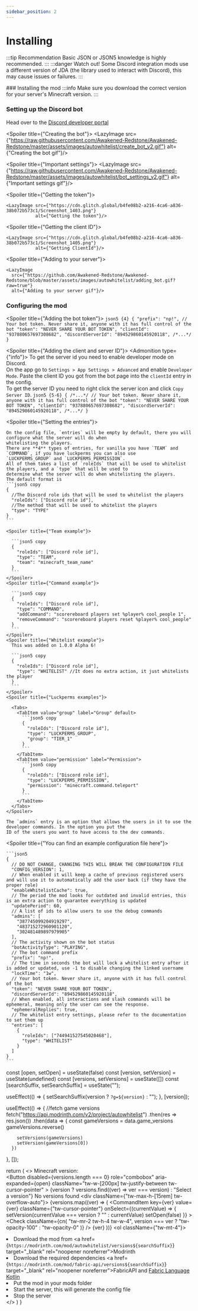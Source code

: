 ```yaml
---
sidebar_position: 2
---
```



# Installing

:::tip Recommendation
  Basic JSON or JSON5 knowledge is highly recommended.
:::
:::danger Watch out!
Some Discord integration mods use a different version of JDA (the library used to interact with Discord), this may cause issues or failures.
:::

<Steps>
  ### Installing the mod
  :::info
  Make sure you download the correct version for your server's Minecraft version.
  :::

[//]: # (Dropdown to select a minecraft version)

  <VersionPicker/>

  ### Setting up the Discord bot

  Head over to the [Discord developer portal](https://discord.com/developers/applications)

  <Spoiler title={"Creating the bot"}>
    <LazyImage
      src={"https://raw.githubusercontent.com/Awakened-Redstone/Awakened-Redstone/master/assets/images/autowhitelist/create_bot_v2.gif"}
      alt={"Creating the bot gif"}/>
  </Spoiler>

  <Spoiler title={"Important settings"}>
    <LazyImage
      src={"https://raw.githubusercontent.com/Awakened-Redstone/Awakened-Redstone/master/assets/images/autowhitelist/bot_settings_v2.gif"}
      alt={"Important settings gif"}/>
  </Spoiler>

  <Spoiler title={"Getting the token"}>

    <LazyImage src={"https://cdn.glitch.global/b4fe08b2-a216-4ca6-a836-38b072b573c1/Screenshot_1403.png"}
               alt={"Getting the token"}/>
  </Spoiler>

  <Spoiler title={"Getting the client ID"}>

    <LazyImage src={"https://cdn.glitch.global/b4fe08b2-a216-4ca6-a836-38b072b573c1/Screenshot_1405.png"}
               alt={"Getting ClientId"}/>
  </Spoiler>

  <Spoiler title={"Adding to your server"}>

    <LazyImage
      src={"https://github.com/Awakened-Redstone/Awakened-Redstone/blob/master/assets/images/autowhitelist/adding_bot.gif?raw=true"}
      alt={"Adding to your server gif"}/>
  </Spoiler>

  ### Configuring the mod

  <Spoiler title={"Adding the bot token"}>
    ```json5 {4}
    {
      "prefix": "np!",
      // Your bot token. Never share it, anyone with it has full control of the bot
      "token": "NEVER SHARE YOUR BOT TOKEN",
      "clientId": "937880657697308682",
      "discordServerId": "894529860145920118",
      /*...*/
    }
    ```
  </Spoiler>

  <Spoiler title={"Adding the client and server ID"}>
    <Admonition type={"info"}>
      To get the server id you need to enable developer mode on Discord.<br/>
      On the app go to&nbsp;`Settings > App Settings > Advanced`&nbsp;and enable&nbsp;`Developer Mode`.
    </Admonition>
    Paste the client ID you got from the bot page into the `clientId` entry in the config.<br/>
    To get the server ID you need to right click the server icon and click `Copy Server ID`.
    ```json5 {5-6}
    {
      /*...*/
      // Your bot token. Never share it, anyone with it has full control of the bot
      "token": "NEVER SHARE YOUR BOT TOKEN",
      "clientId": "937880657697308682",
      "discordServerId": "894529860145920118",
      /*...*/
    }
    ```
  </Spoiler>

  <Spoiler title={"Setting the entries"}>

    On the config file, `entries` will be empty by default, there you will configure what the server will do when
    whitelisting the players.
    There are **4** types of entries, for vanilla you have `TEAM` and `COMMAND`, if you have luckperms you can also use
    `LUCKPERMS_GROUP` and `LUCKPERMS_PERMISSION`.
    All of them takes a list of `roleIds` that will be used to whitelist the players, and a `type` that will be used to
    determine what the server will do when whitelisting the players.
    The default format is
    ```json5 copy
    {
      //The Discord role ids that will be used to whitelist the players
      "roleIds": ["Discord role id"],
      //The method that will be used to whitelist the players
      "type": "TYPE"
    }
    ```

    <Spoiler title={"Team example"}>

      ```json5 copy
      {
        "roleIds": ["Discord role id"],
        "type": "TEAM",
        "team": "minecraft_team_name"
      }
      ```
    </Spoiler>
    <Spoiler title={"Command example"}>

      ```json5 copy
      {
        "roleIds": ["Discord role id"],
        "type": "COMMAND",
        "addCommand": "scorereboard players set %player% cool_people 1",
        "removeCommand": "scorereboard players reset %player% cool_people"
      }
      ```
    </Spoiler>
    <Spoiler title={"Whitelist example"}>
      This was added on 1.0.0 Alpha 6!

      ```json5 copy
      {
        "roleIds": ["Discord role id"],
        "type": "WHITELIST" //It does no extra action, it just whitelists the player
      }
      ```
    </Spoiler>
    <Spoiler title={"Luckperms examples"}>

      <Tabs>
        <TabItem value="group" label="Group" default>
          ```json5 copy
          {
            "roleIds": ["Discord role id"],
            "type": "LUCKPERMS_GROUP",
            "group": "TIER_1"
          }
          ```
        </TabItem>
        <TabItem value="permission" label="Permission">
          ```json5 copy
          {
            "roleIds": ["Discord role id"],
            "type": "LUCKPERMS_PERMISSION",
            "permission": "minecraft.command.teleport"
          }
          ```
        </TabItem>
      </Tabs>
    </Spoiler>

    The `admins` entry is an option that allows the users in it to use the developer commands. In the option you put the
    ID of the users you want to have access to the dev commands.
  </Spoiler>

  <Spoiler title={"You can find an example configuration file here"}>

    ```json5
    {
      // DO NOT CHANGE, CHANGING THIS WILL BREAK THE CONFIGURATION FILE
      "CONFIG_VERSION": 1,
      // When enabled it will keep a cache of previous registered users and will use it to automatically add the user back (if they have the proper role)
      "enableWhitelistCache": true,
      // The period the mod looks for outdated and invalid entries, this is an extra action to guarantee everything is updated
      "updatePeriod": 60,
      // A list of ids to allow users to use the debug commands
      "admins": [
        "387745099204919297",
        "483715272960901120",
        "302481489897979905"
      ],
      // The activity shown on the bot status
      "botActivityType": "PLAYING",
      // The bot command prefix
      "prefix": "np!",
      // The time in seconds the bot will lock a whitelist entry after it is added or updated, use -1 to disable changing the linked username
      "lockTime": "1w",
      // Your bot token. Never share it, anyone with it has full control of the bot
      "token": "NEVER SHARE YOUR BOT TOKEN",
      "discordServerId": "894529860145920118",
      // When enabled, all interactions and slash commands will be ephemeral, meaning only the user can see the response.
      "ephemeralReplies": true,
      // The whitelist entry settings, please refer to the documentation to set them up
      "entries": [
        {
          "roleIds": ["744941527545020468"],
          "type": "WHITELIST"
        }
      ]
    }
    ```
  </Spoiler>

</Steps>

  const [open, setOpen] = useState(false)
  const [version, setVersion] = useState(undefined)
  const [versions, setVersions] = useState([])
  const [searchSuffix, setSearchSuffix] = useState("");

  useEffect(() => {
    setSearchSuffix(version ? `?g=${version}` : "");
  }, [version]);

  useEffect(() => {
    //fetch game versions
    fetch("https://api.modrinth.com/v2/project/autowhitelist")
      .then(res => res.json())
      .then(data => {
        const gameVersions = data.game_versions
        gameVersions.reverse()

        setVersions(gameVersions)
        setVersion(gameVersions[0])
      })
  }, []);

  return (
    <>
      Minecraft version:
      <br/>
      <Popover open={open} onOpenChange={setOpen}>
        <PopoverTrigger asChild>
          <Button
            disabled={versions.length === 0}
            role="combobox"
            aria-expanded={open}
            className="tw-w-[200px] tw-justify-between tw-cursor-pointer"
          >
            {version
              ? versions.find((ver) => ver === version)
              : "Select a version"}
            <ChevronsUpDown className="tw-ml-2 tw-h-4 w-4 tw-shrink-0 tw-opacity-50" />
          </Button>
        </PopoverTrigger>
        <PopoverContent className="tw-w-[200px] p-0">
          <Command>
            <CommandInput placeholder="Search version..." />
            <CommandEmpty>No versions found</CommandEmpty>
            <CommandGroup>
              <div className={"tw-max-h-[15rem] tw-overflow-auto"}>
                {versions.map((ver) => (
                  <CommandItem
                    key={ver}
                    value={ver}
                    className={"tw-cursor-pointer"}
                    onSelect={(currentValue) => {
                      setVersion(currentValue === version ? "" : currentValue)
                      setOpen(false)
                    }}
                  >
                    <Check
                      className={cn(
                        "tw-mr-2 tw-h-4 tw-w-4",
                        version === ver ? "tw-opacity-100" : "tw-opacity-0"
                      )}
                    />
                    {ver}
                  </CommandItem>
                ))}
              </div>
            </CommandGroup>
          </Command>
        </PopoverContent>
      </Popover>
      <ol className={"tw-mt-4"}>
        <li>Download the mod from <a href={`https://modrinth.com/mod/autowhitelist/versions${searchSuffix}`} target="_blank" rel="noopener noreferrer">Modrinth</a></li>
        <li>Download the required dependencies <a href={`https://modrinth.com/mod/fabric-api/versions${searchSuffix}`} target="_blank" rel="noopener noreferrer">FabricAPI</a> and <a href="https://modrinth.com/mod/fabric-language-kotlin/versions" target="_blank" rel="noopener noreferrer">Fabric Language Kotlin</a></li>
        <li>Put the mod in your mods folder</li>
        <li>Start the server, this will generate the config file</li>
        <li>Stop the server</li>
      </ol>
    </>
  )
}
